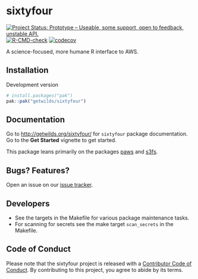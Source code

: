 # sixtyfour

<!-- badges: start -->
[![Project Status: Prototype – Useable, some support, open to feedback, unstable API.](https://getwilds.org/badges/badges/prototype.svg)](https://getwilds.org/badges/#prototype)
[![R-CMD-check](https://github.com/getwilds/sixtyfour/actions/workflows/R-CMD-check.yaml/badge.svg)](https://github.com/getwilds/sixtyfour/actions/workflows/R-CMD-check.yaml)
[![codecov](https://codecov.io/gh/getwilds/sixtyfour/graph/badge.svg?token=BMER9MWIDN)](https://codecov.io/gh/getwilds/sixtyfour)
<!-- badges: end -->

A science-focused, more humane R interface to AWS.

## Installation

Development version

```r
# install.packages("pak")
pak::pak("getwilds/sixtyfour")
```

## Documentation

Go to <http://getwilds.org/sixtyfour/> for `sixtyfour` package documentation. Go to the **Get Started** vignette to get started.

This package leans primarily on the packages [paws][] and [s3fs][].

## Bugs? Features?

Open an issue on our [issue tracker](https://github.com/getwilds/sixtyfour/issues/).

## Developers

- See the targets in the Makefile for various package maintenance tasks.
- For scanning for secrets see the make target `scan_secrets` in the Makefile.

## Code of Conduct

Please note that the sixtyfour project is released with a [Contributor Code of Conduct](https://contributor-covenant.org/version/2/1/CODE_OF_CONDUCT.html). By contributing to this project, you agree to abide by its terms.


[paws]: https://www.paws-r-sdk.com/
[s3fs]: https://dyfanjones.github.io/s3fs/
